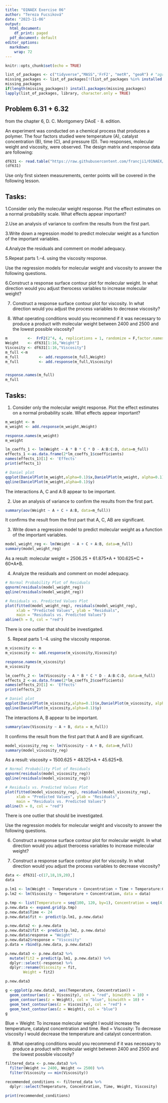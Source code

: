 ---
title: "O1NAEX Exercise 06"
author: "Tereza Fucsiková"
date: "2023-11-06"
output:
  html_document:
    df_print: paged
  pdf_document: default
editor_options:
  markdown:
    wrap: 72
---

```{r setup, include=FALSE}
knitr::opts_chunk$set(echo = TRUE)
```

```{r}
list_of_packages <- c("tidyverse","MASS",'FrF2', "metR", "geoR") # "agricolae","nortest","lattice","pwr",
missing_packages <- list_of_packages[!(list_of_packages %in% installed.packages()[,"Package"])]
missing_packages
if(length(missing_packages)) install.packages(missing_packages)
lapply(list_of_packages, library, character.only = TRUE)
```



## Problem 6.31 + 6.32

from the chapter 6, D. C. Montgomery DAoE - 8. edition.

An experiment was conducted on a chemical process that produces a
polymer. The four factors studied were temperature (A), catalyst
concentration (B), time (C), and pressure (D). Two responses, molecular
weight and viscosity, were observed. The design matrix and response data
are following:

```{r}
df631 <- read.table("https://raw.githubusercontent.com/francji1/01NAEX/main/data/Problem_6_31.txt",header=TRUE,sep=";")
(df631)
```

Use only first sixteen measurements, center points will be covered in
the following lesson.

## Tasks:

1.Consider only the molecular weight response. Plot the effect 
estimates on a normal probability scale. What effects appear
important?

2.Use an analysis of variance to confirm the results from the first 
part.

3.Write down a regression model to predict molecular weight as a
  function of the important variables.
  
4.Analyze the residuals and comment on model adequacy.

5.Repeat parts 1.--4. using the viscosity response.


Use the regression models for molecular weight and viscosity to answer
the following questions. 

6.Construct a response surface contour plot
for molecular weight. In what direction would you adjust therocess
variables to increase molecular weight? 

7. Construct a response surface
contour plot for viscosity. In what direction would you adjust the
process variables to decrease viscosity? 

8. What operating conditions
would you recommend if it was necessary to produce a product with
molecular weight between 2400 and 2500 and the lowest possible
viscosity?

```{r}
m         <-  FrF2(2^4, 4, replications = 1, randomize = F,factor.names = c("A", "B","C", "D"))
Weight    <- df631[1:16,"Weight"]
Viscosity <- df631[1:16,"Viscosity"]
m_full <-m
m_full         <- add.response(m_full,Weight)
m_full         <- add.response(m_full,Viscosity)


response.names(m_full)
m_full
```

## Tasks:

1.  Consider only the molecular weight response. Plot the effect
    estimates on a normal probability scale. What effects appear
    important?

```{r}
m_weight <- m
m_weight <- add.response(m_weight,Weight)

response.names(m_weight)
m_weight
```

```{r}
lm_coeffs_1 <- lm(Weight ~ A * B * C * D - A:B:C:D, data=m_full)
effects_1 <-as.data.frame(2*lm_coeffs_1$coefficients)
names(effects_1)[1] <- 'Effects'
print(effects_1)
```

```{r}
# Daniel plot
qqplot(DanielPlot(m_weight,alpha=0.1)$x,DanielPlot(m_weight, alpha=0.1)$y)
qqline(DanielPlot(m_weight,alpha=0.1)$y)
```
The interactions A, C and A:B appear to be important.



2.  Use an analysis of variance to confirm the results from the first
    part.

```{r}
summary(aov(Weight ~ A + C + A:B, data=m_full))
```
It confirms the result from the first part that A, C, AB are
significant.



3.  Write down a regression model to predict molecular weight as a
    function of the important variables.

```{r}
model_weight_reg <- lm(Weight ~ A + C + A:B, data=m_full)
summary(model_weight_reg)
```
As a result: molecular weight = 2506.25 + 61.875\*A + 100.625\*C +
60\*A\*B.



4.  Analyze the residuals and comment on model adequacy.

```{r}
# Normal Probability Plot of Residuals
qqnorm(residuals(model_weight_reg))
qqline(residuals(model_weight_reg))

# Residuals vs. Predicted Values Plot
plot(fitted(model_weight_reg), residuals(model_weight_reg), 
     xlab = "Predicted Values", ylab = "Residuals",
     main = "Residuals vs. Predicted Values")
abline(h = 0, col = "red")

```
There is one outlier that should be investigated.



5.  Repeat parts 1.--4. using the viscosity response.

```{r}
m_viscosity <- m
m_viscosity <- add.response(m_viscosity,Viscosity)

response.names(m_viscosity)
m_viscosity
```

```{r}
lm_coeffs_2 <- lm(Viscosity ~ A * B * C * D - A:B:C:D, data=m_full)
effects_2 <-as.data.frame(2*lm_coeffs_2$coefficients)
names(effects_2)[1] <- 'Effects'
print(effects_2)
```

```{r}
# Daniel plot
qqplot(DanielPlot(m_viscosity,alpha=0.1)$x,DanielPlot(m_viscosity, alpha=0.1)$y)
qqline(DanielPlot(m_viscosity,alpha=0.1)$y)
```

The interactions A, B appear to be important.

```{r}
summary(aov(Viscosity ~ A + B, data = m_full))
```
It confirms the result from the first part that A and B are significant.



```{r}
model_viscosity_reg <- lm(Viscosity ~ A + B, data=m_full)
summary(model_viscosity_reg)
```
As a result: viscosity = 1500.625 + 48.125\*A + 45.625\*B.



```{r}
# Normal Probability Plot of Residuals
qqnorm(residuals(model_viscosity_reg))
qqline(residuals(model_viscosity_reg))

# Residuals vs. Predicted Values Plot
plot(fitted(model_viscosity_reg), residuals(model_viscosity_reg), 
     xlab = "Predicted Values", ylab = "Residuals",
     main = "Residuals vs. Predicted Values")
abline(h = 0, col = "red")

```
There is one outlier that should be investigated.




Use the regression models for molecular weight and viscosity to answer
the following questions.

6.  Construct a response surface contour plot for molecular weight. In
    what direction would you adjust therocess variables to increase
    molecular weight?

7.  Construct a response surface contour plot for viscosity. In what
    direction would you adjust the process variables to decrease
    viscosity?

```{r}
data <- df631[-c(17,18,19,20),]
data
```

```{r}
p.lm1 <- lm(Weight ~ Temperature + Concentration + Time + Temperature:Concentration, data = data)
p.lm2 <- lm(Viscosity ~ Temperature + Concentration, data = data)
```

```{r}
p.tmp <- list(Temperature = seq(100, 120, by=1), Concentration = seq(4, 8, by = 1))
p.new.data <- expand.grid(p.tmp)
p.new.data$Time <- 24
p.new.data$fit <- predict(p.lm1, p.new.data)

p.new.data2 <- p.new.data
p.new.data2$fit <- predict(p.lm2, p.new.data)
p.new.data$response = "Weight"
p.new.data2$response = "Viscosity"
p.data = rbind(p.new.data, p.new.data2)

p.new.data3 <- p.new.data2 %>%
  mutate(fit2 = predict(p.lm1, p.new.data)) %>%
  dplyr::select(-response) %>%
  dplyr::rename(Viscosity = fit, 
        Weight = fit2)

p.new.data3
```

```{r}
g <-ggplot(p.new.data3, aes(Temperature, Concentration)) +
  geom_contour(aes(z = Viscosity), col = "red", binwidth = 10) +
  geom_contour(aes(z = Weight), col = "blue", binwidth = 10) +
  geom_text_contour(aes(z = Viscosity), col = "red") +
  geom_text_contour(aes(z = Weight), col = "blue")
g
```
Blue = Weight: To increase molecular weight I would increase the
temperature, catalyst concentration and time. Red = Viscosity: To
decrease viscosity I would decrease the temperature and catalyst
concentration.




8.  What operating conditions would you recommend if it was necessary to
    produce a product with molecular weight between 2400 and 2500 and
    the lowest possible viscosity?

```{r}
filtered_data <- p.new.data3 %>%
  filter(Weight >= 2400, Weight <= 2500) %>%
  filter(Viscosity == min(Viscosity))

recommended_conditions <- filtered_data %>%
  dplyr::select(Temperature, Concentration, Time, Weight, Viscosity)

print(recommended_conditions)
```
